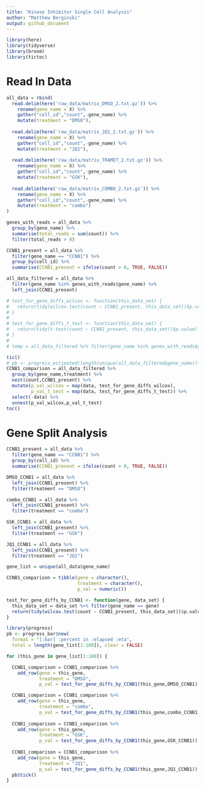 ```yaml
---
title: "Kinase Inhibitor Single Cell Analysis"
author: "Matthew Berginski"
output: github_document
---
```


```r
library(here)
library(tidyverse)
library(broom)
library(tictoc)
```

# Read In Data

```r
all_data = rbind(
  read.delim(here('raw_data/matrix_DMSO_2.txt.gz')) %>%
    rename(gene_name = X) %>% 
    gather("cell_id","count",-gene_name) %>%
    mutate(treatment = "DMSO"),
  
  read.delim(here('raw_data/matrix_JQ1_2.txt.gz')) %>%
    rename(gene_name = X) %>%
    gather("cell_id","count",-gene_name) %>%
    mutate(treatment = "JQ1"),
  
  read.delim(here('raw_data/matrix_TRAMET_2.txt.gz')) %>%
    rename(gene_name = X) %>%
    gather("cell_id","count",-gene_name) %>%
    mutate(treatment = "GSK"),
  
  read.delim(here('raw_data/matrix_COMBO_2.txt.gz')) %>%
    rename(gene_name = X) %>%
    gather("cell_id","count",-gene_name) %>%
    mutate(treatment = "combo")
)
```

```r
genes_with_reads = all_data %>%
  group_by(gene_name) %>%
  summarise(total_reads = sum(count)) %>%
  filter(total_reads > 0)

CCNB1_present = all_data %>%
  filter(gene_name == "CCNB1") %>%
  group_by(cell_id) %>%
  summarise(CCNB1_present = ifelse(count > 0, TRUE, FALSE))

all_data_filtered = all_data %>% 
  filter(gene_name %in% genes_with_reads$gene_name) %>%
  left_join(CCNB1_present)
```

```r
# test_for_gene_diffs_wilcox <- function(this_data_set) {
#   return(tidy(wilcox.test(count ~ CCNB1_present, this_data_set))$p.value)
# }
# 
# test_for_gene_diffs_t_test <- function(this_data_set) {
#   return(tidy(t.test(count ~ CCNB1_present, this_data_set))$p.value)
# }
# 
# temp = all_data_filtered %>% filter(gene_name %in% genes_with_reads$gene_name[1:2000])

tic()
# pb <- progress_estimated(length(unique(all_data_filtered$gene_name))*length(unique(all_data_filtered$treatment)))
CCNB1_comparison = all_data_filtered %>%
  group_by(gene_name,treatment) %>%
  nest(count,CCNB1_present) %>%
  mutate(p_val_wilcox = map(data, test_for_gene_diffs_wilcox),
         p_val_t_test = map(data, test_for_gene_diffs_t_test)) %>%
  select(-data) %>%
  unnest(p_val_wilcox,p_val_t_test)
toc()
```

# Gene Split Analysis

```r
CCNB1_present = all_data %>%
  filter(gene_name == "CCNB1") %>%
  group_by(cell_id) %>%
  summarise(CCNB1_present = ifelse(count > 0, TRUE, FALSE))

DMSO_CCNB1 = all_data %>%
  left_join(CCNB1_present) %>%
  filter(treatment == "DMSO")

combo_CCNB1 = all_data %>%
  left_join(CCNB1_present) %>%
  filter(treatment == "combo")

GSK_CCNB1 = all_data %>%
  left_join(CCNB1_present) %>%
  filter(treatment == "GSK")

JQ1_CCNB1 = all_data %>%
  left_join(CCNB1_present) %>%
  filter(treatment == "JQ1")

gene_list = unique(all_data$gene_name)

CCNB1_comparison = tibble(gene = character(),
                          treatment = character(),
                          p_val = numeric())

test_for_gene_diffs_by_CCNB1 <- function(gene, data_set) {
  this_data_set = data_set %>% filter(gene_name == gene)
  return(tidy(wilcox.test(count ~ CCNB1_present, this_data_set))$p.value)
}

library(progress)
pb <- progress_bar$new(
  format = "[:bar] :percent in :elapsed :eta",
  total = length(gene_list[1:100]), clear = FALSE)

for (this_gene in gene_list[1:100]) {

  CCNB1_comparison = CCNB1_comparison %>% 
    add_row(gene = this_gene,
            treatment = "DMSO",
            p_val = test_for_gene_diffs_by_CCNB1(this_gene,DMSO_CCNB1))

  CCNB1_comparison = CCNB1_comparison %>% 
    add_row(gene = this_gene,
            treatment = "combo",
            p_val = test_for_gene_diffs_by_CCNB1(this_gene,combo_CCNB1))
  
  CCNB1_comparison = CCNB1_comparison %>% 
    add_row(gene = this_gene,
            treatment = "GSK",
            p_val = test_for_gene_diffs_by_CCNB1(this_gene,GSK_CCNB1))
  
  CCNB1_comparison = CCNB1_comparison %>% 
    add_row(gene = this_gene,
            treatment = "JQ1",
            p_val = test_for_gene_diffs_by_CCNB1(this_gene,JQ1_CCNB1))
  pb$tick()
}

```
